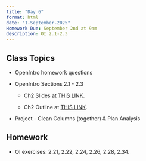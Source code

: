```yaml
---
title: "Day 6"
format: html
date: "1-September-2025"
Homework Due: September 2nd at 9am
description: OI 2.1-2.3
---
```


## Class Topics

-   OpenIntro homework questions

-   OpenIntro Sections 2.1 - 2.3

    -   Ch2 Slides at [THIS LINK](/course-materials/slides/chapter2.html).

    -   Ch2 Outline at [THIS LINK](/course-materials/slides/chapter2_o.html).

-   Project - Clean Columns (together) & Plan Analysis

## Homework

-   OI exercises: 2.21, 2.22, 2.24, 2.26, 2.28, 2.34.
